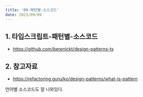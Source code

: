 ```yaml
---
title: '09-패턴별-소스코드'
date: 2023/09/09
---
```


## 1. 타입스크립트-패턴별-소스코드

- https://github.com/berenickt/design-patterns-ts

## 2. 참고자료

- https://refactoring.guru/ko/design-patterns/what-is-pattern

언어별 소스코드도 잘 나와있다.
